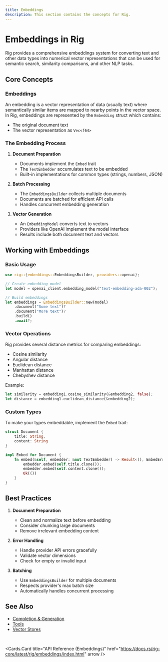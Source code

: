 ```yaml
---
title: Embeddings
description: This section contains the concepts for Rig.
---
```


# Embeddings in Rig

Rig provides a comprehensive embeddings system for converting text and other data types into numerical vector representations that can be used for semantic search, similarity comparisons, and other NLP tasks.

## Core Concepts

### Embeddings

An embedding is a vector representation of data (usually text) where semantically similar items are mapped to nearby points in the vector space. In Rig, embeddings are represented by the `Embedding` struct which contains:

- The original document text
- The vector representation as `Vec<f64>`

### The Embedding Process

1. **Document Preparation**
   - Documents implement the `Embed` trait
   - The `TextEmbedder` accumulates text to be embedded
   - Built-in implementations for common types (strings, numbers, JSON)

2. **Batch Processing**
   - The `EmbeddingsBuilder` collects multiple documents
   - Documents are batched for efficient API calls
   - Handles concurrent embedding generation

3. **Vector Generation**
   - An `EmbeddingModel` converts text to vectors
   - Providers like OpenAI implement the model interface
   - Results include both document text and vectors

## Working with Embeddings

### Basic Usage

```rust
use rig::{embeddings::EmbeddingsBuilder, providers::openai};

// Create embedding model
let model = openai_client.embedding_model("text-embedding-ada-002");

// Build embeddings
let embeddings = EmbeddingsBuilder::new(model)
    .document("Some text")? 
    .document("More text")?
    .build()
    .await?;
```

### Vector Operations

Rig provides several distance metrics for comparing embeddings:

- Cosine similarity
- Angular distance  
- Euclidean distance
- Manhattan distance
- Chebyshev distance

Example:
```rust
let similarity = embedding1.cosine_similarity(&embedding2, false);
let distance = embedding1.euclidean_distance(&embedding2);
```

### Custom Types

To make your types embeddable, implement the `Embed` trait:

```rust
struct Document {
    title: String,
    content: String
}

impl Embed for Document {
    fn embed(&self, embedder: &mut TextEmbedder) -> Result<(), EmbedError> {
        embedder.embed(self.title.clone());
        embedder.embed(self.content.clone());
        Ok(())
    }
}
```

## Best Practices

1. **Document Preparation**
   - Clean and normalize text before embedding
   - Consider chunking large documents
   - Remove irrelevant embedding content

2. **Error Handling**
   - Handle provider API errors gracefully
   - Validate vector dimensions
   - Check for empty or invalid input

4. **Batching**
   - Use `EmbeddingsBuilder` for multiple documents
   - Respects provider's max batch size
   - Automatically handles concurrent processing

## See Also

- [Completion & Generation](./completion.mdx)
- [Tools](./tools.mdx)
- [Vector Stores](../integrations/vector_stores.mdx)

<br />

<Cards.Card
    title="API Reference (Embeddings)"
    href="https://docs.rs/rig-core/latest/rig/embeddings/index.html"
    arrow
/>